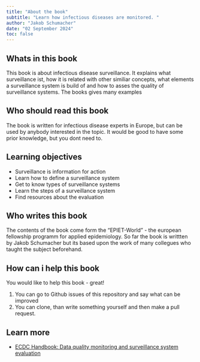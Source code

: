 ```yaml
---
title: "About the book"
subtitle: "Learn how infectious diseases are monitored. "
author: "Jakob Schumacher"
date: "02 September 2024"
toc: false
---
```


## Whats in this book{.unnumbered}
This book is about infectious disease surveillance. It explains what surveillance ist, how it is related with other similiar concepts, what elements a surveillance system is build of and how to asses the quality of surveillance systems. The books gives many examples

## Who should read this book{.unnumbered}
The book is written for infectious disease experts in Europe, but can be used by anybody interested in the topic. It would be good to have some prior knowledge, but you dont need to. 

## Learning objectives{.unnumbered}
- Surveillance is information for action
- Learn how to define a surveillance system
- Get to know types of surveillance systems
- Learn the steps of a surveillance system
- Find resources about the evaluation

## Who writes this book{.unnumbered}
The contents of the book come form the "EPIET-World" - the european fellowship programm for applied epidemiology. So far the book is writtten by Jakob Schumacher but its based upon the work of many collegues who taught the subject beforehand.

## How can i help this book{.unnumbered}
You would like to help this book - great! 

1. You can go to Github issues of this repository and say what can be improved 
2. You can clone, than write something yourself and then make a pull request.

## Learn more{.unnumbered}
- [ECDC Handbook: Data quality monitoring and surveillance system evaluation](https://www.ecdc.europa.eu/en/publications-data/data-quality-monitoring-and-surveillance-system-evaluation-handbook-methods-and)

